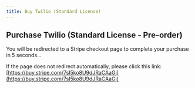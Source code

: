 ```yaml
---
title: Buy Twilio (Standard License)
---
```



<Head>
  <meta httpEquiv="refresh" content="5; url='https://buy.stripe.com/7sI5ko8U9dJRaCAaGj'" />
</Head>

## Purchase Twilio (Standard License - Pre-order)

You will be redirected to a Stripe checkout page to complete your purchase in 5 seconds...

If the page does not redirect automatically, please click this link: [https://buy.stripe.com/7sI5ko8U9dJRaCAaGj](https://buy.stripe.com/7sI5ko8U9dJRaCAaGj)
